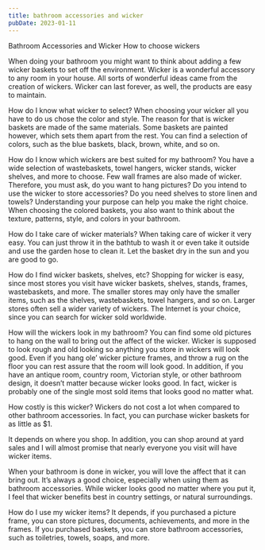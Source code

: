 ```yaml
---
title: bathroom accessories and wicker
pubDate: 2023-01-11
---
```


Bathroom Accessories and Wicker 
How to choose wickers

When doing your bathroom you might want to think about adding a few wicker baskets to set off the environment. Wicker is a wonderful accessory to any room in your house. All sorts of wonderful ideas came from the creation of wickers. Wicker can last forever, as well, the products are easy to maintain. 

How do I know what wicker to select? 
When choosing your wicker all you have to do us chose the color and style. The reason for that is wicker baskets are made of the same materials. Some baskets are painted however, which sets them apart from the rest. You can find a selection of colors, such as the blue baskets, black, brown, white, and so on. 

How do I know which wickers are best suited for my bathroom? 
You have a wide selection of wastebaskets, towel hangers, wicker stands, wicker shelves, and more to choose. Few wall frames are also made of wicker. Therefore, you must ask, do you want to hang pictures? Do you intend to use the wicker to store accessories? Do you need shelves to store linen and towels? Understanding your purpose can help you make the right choice. When choosing the colored baskets, you also want to think about the texture, patterns, style, and colors in your bathroom. 

How do I take care of wicker materials? 
When taking care of wicker it very easy.  You can just throw it in the bathtub to wash it or even take it outside and use the garden hose to clean it. Let the basket dry in the sun and you are good to go. 

How do I find wicker baskets, shelves, etc? 
Shopping for wicker is easy, since most stores you visit have wicker baskets, shelves, stands, frames, wastebaskets, and more. The smaller stores may only have the smaller items, such as the shelves, wastebaskets, towel hangers, and so on. Larger stores often sell a wider variety of wickers. The Internet is your choice, since you can search for wicker sold worldwide. 

How will the wickers look in my bathroom? 
You can find some old pictures to hang on the wall to bring out the affect of the wicker.  Wicker is supposed to look rough and old looking so anything you store in wickers will look good. Even if you hang ole’ wicker picture frames, and throw a rug on the floor you can rest assure that the room will look good. In addition, if you have an antique room, country room, Victorian style, or other bathroom design, it doesn’t matter because wicker looks good. In fact, wicker is probably one of the single most sold items that looks good no matter what. 

How costly is this wicker?
Wickers do not cost a lot when compared to other bathroom accessories. In fact, you can purchase wicker baskets for as little as $1. 

It depends on where you shop. In addition, you can shop around at yard sales and I will almost promise that nearly everyone you visit will have wicker items. 

When your bathroom is done in wicker, you will love the affect that it can bring out. It’s always a good choice, especially when using them as bathroom accessories. While wicker looks good no matter where you put it, I feel that wicker benefits best in country settings, or natural surroundings. 

How do I use my wicker items? 
It depends, if you purchased a picture frame, you can store pictures, documents, achievements, and more in the frames. If you purchased baskets, you can store bathroom accessories, such as toiletries, towels, soaps, and more.